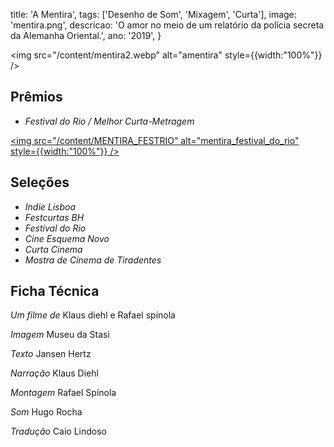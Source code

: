   title: 'A Mentira',
  tags: ['Desenho de Som', 'Mixagem', 'Curta'],
  image: 'mentira.png',
  descricao: 'O amor no meio de um relatório da polícia secreta da Alemanha Oriental.',
  ano: '2019',
}

<img src="/content/mentira2.webp" alt="amentira" style={{width:"100%"}} />

## Prêmios
- _Festival do Rio / Melhor Curta-Metragem_

<a href="https://www.festivaldorio.com.br/br/noticias/and-the-winners-at-festival-do-rio-in-2019-are" 
   target="_blank" rel="noopener noreferrer">
  <img src="/content/MENTIRA_FESTRIO" alt="mentira_festival_do_rio" style={{width:"100%"}} />
</a>

## Seleções
- _Indie Lisboa_
- _Festcurtas BH_
- _Festival do Rio_
- _Cine Esquema Novo_
- _Curta Cinema_
- _Mostra de Cinema de Tiradentes_

## Ficha Técnica

<i>Um filme de
</i>Klaus diehl e Rafael spínola

<i>Imagem</i>
Museu da Stasi

<i>Texto</i>
Jansen Hertz

<i>Narração</i>
Klaus Diehl

<i>Montagem</i>
Rafael Spínola

<i>Som</i>
Hugo Rocha

<i>Tradução</i>
Caio Lindoso
